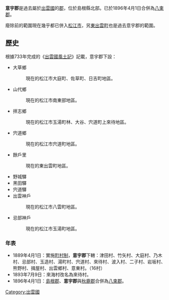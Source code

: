 {{日本郡 (廢除)
| 郡 = 意宇郡
| 日文原名 = 意宇郡
| 平假名 = おうぐん
| 羅馬字拼音 = Ou-gun
| 地圖 = 
| 廢除時間 = 1896年4月1日
| 廢除理由 = 合併
| 廢除時處置 = [[島根郡|島根郡]]、'''意宇郡'''、[[秋鹿郡|秋鹿郡]] → [[八束郡|八束郡]]
| 現在郡 = 松江市
| 都道府縣 = 島根縣
| 編號 = 
| 町 = 
| 村 = 16
| 經度 = 
| 緯度 = 
| 註記 = 
|}}
'''意宇郡'''是過去屬於[[出雲國|出雲國]]的[[郡|郡]]，位於島根縣北部。已於1896年4月1日合併為[[八束郡|八束郡]]。

廢除前的範圍現在幾乎都已併入[[松江市|松江市]]，另[[東出雲町|東出雲町]]也是過去意宇郡的範圍。

==歷史==
根據733年完成的《[[出雲國風土記|出雲國風土記]]》記載，意宇郡下設：
* 大草鄉
*: 現在的松江市大庭町、佐草町、日吉町地區。
* 山代鄉
*: 現在的松江市南東部地區。
* 拝志鄉
*: 現在的松江市玉湯町林、大谷、宍道町上來待地區。
* 宍道鄉
*: 現在的松江市宍道町地區。
* 餘戶里
*: 現在的東出雲町地區。
* 野城驛
* 黑田驛
* 宍道驛
* 出雲神戶
*: 現在的松江市八雲町地區。
* 忌部神戶
*: 現在的松江市玉湯町地區。

===年表===
* 1889年4月1日：實施[[町村制|町村制]]，'''意宇郡'''下轄：津田村、竹矢村、大庭村、乃木村、忌部村、玉造村、湯町村、宍道村、來待村、波入村、二子村、岩坂村、熊野村、揖屋村、出雲鄉村、意東村。（16村）
* 1893年7月9日：來海村改名為來待村。
* 1896年4月1日：[[島根郡|島根郡]]、'''意宇郡'''與[[秋鹿郡|秋鹿郡]]合併為[[八束郡|八束郡]]。

{{出雲國的郡}}


[[Category:出雲國|Category:出雲國]]